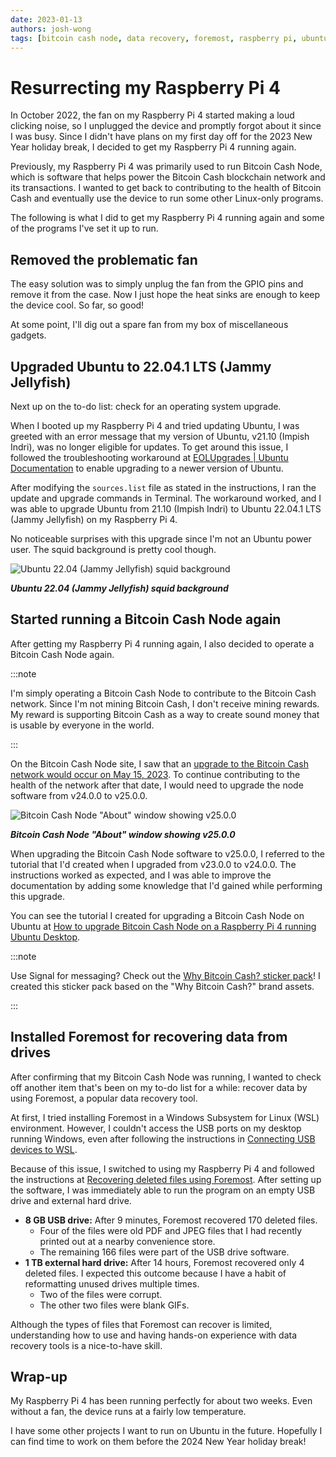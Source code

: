 ```yaml
---
date: 2023-01-13
authors: josh-wong
tags: [bitcoin cash node, data recovery, foremost, raspberry pi, ubuntu]
---
```


# Resurrecting my Raspberry Pi 4

In October 2022, the fan on my Raspberry Pi 4 started making a loud clicking noise, so I unplugged the device and promptly forgot about it since I was busy. Since I didn't have plans on my first day off for the 2023 New Year holiday break, I decided to get my Raspberry Pi 4 running again.

<!-- truncate -->

Previously, my Raspberry Pi 4 was primarily used to run Bitcoin Cash Node, which is software that helps power the Bitcoin Cash blockchain network and its transactions. I wanted to get back to contributing to the health of Bitcoin Cash and eventually use the device to run some other Linux-only programs.

The following is what I did to get my Raspberry Pi 4 running again and some of the programs I've set it up to run.

## Removed the problematic fan

The easy solution was to simply unplug the fan from the GPIO pins and remove it from the case. Now I just hope the heat sinks are enough to keep the device cool. So far, so good!

At some point, I'll dig out a spare fan from my box of miscellaneous gadgets.

## Upgraded Ubuntu to 22.04.1 LTS (Jammy Jellyfish)

Next up on the to-do list: check for an operating system upgrade.

When I booted up my Raspberry Pi 4 and tried updating Ubuntu, I was greeted with an error message that my version of Ubuntu, v21.10 (Impish Indri), was no longer eligible for updates. To get around this issue, I followed the troubleshooting workaround at [EOLUpgrades | Ubuntu Documentation](https://help.ubuntu.com/community/EOLUpgrades) to enable upgrading to a newer version of Ubuntu.

After modifying the `sources.list` file as stated in the instructions, I ran the update and upgrade commands in Terminal. The workaround worked, and I was able to upgrade Ubuntu from 21.10 (Impish Indri) to Ubuntu 22.04.1 LTS (Jammy Jellyfish) on my Raspberry Pi 4.

No noticeable surprises with this upgrade since I'm not an Ubuntu power user. The squid background is pretty cool though.

![Ubuntu 22.04 (Jammy Jellyfish) squid background](assets/images/2023-01-12-ubuntu-jammy-jellyfish.png)

***Ubuntu 22.04 (Jammy Jellyfish) squid background***

## Started running a Bitcoin Cash Node again

After getting my Raspberry Pi 4 running again, I also decided to operate a Bitcoin Cash Node again.

:::note

I'm simply operating a Bitcoin Cash Node to contribute to the Bitcoin Cash network. Since I'm not mining Bitcoin Cash, I don't receive mining rewards. My reward is supporting Bitcoin Cash as a way to create sound money that is usable by everyone in the world.

:::

On the Bitcoin Cash Node site, I saw that an [upgrade to the Bitcoin Cash network would occur on May 15, 2023](https://bitcoincashnode.org/en/newsroom/announcing-bitcoin-cash-node-v25-0-0). To continue contributing to the health of the network after that date, I would need to upgrade the node software from v24.0.0 to v25.0.0.

![Bitcoin Cash Node "About" window showing v25.0.0](assets/images/2023-01-12-bitcoin-cash-node-about.png)

***Bitcoin Cash Node "About" window showing v25.0.0***

When upgrading the Bitcoin Cash Node software to v25.0.0, I referred to the tutorial that I'd created when I upgraded from v23.0.0 to v24.0.0. The instructions worked as expected, and I was able to improve the documentation by adding some knowledge that I'd gained while performing this upgrade.

You can see the tutorial I created for upgrading a Bitcoin Cash Node on Ubuntu at [How to upgrade Bitcoin Cash Node on a Raspberry Pi 4 running Ubuntu Desktop](https://www.080f53.com/portfolio/personal/bitcoin-cash-node-on-raspberry-pi/upgrade/overview/).

:::note

Use Signal for messaging? Check out the [Why Bitcoin Cash? sticker pack](https://signal.art/addstickers/#pack_id=183a3ca8d7ccdcdb8fa7728b17453fbc&pack_key=e9ac42b0e7276edd92d293321d2e51cca64e5744bad567fd9579b51abb78773d)! I created this sticker pack based on the "Why Bitcoin Cash?" brand assets.

:::

## Installed Foremost for recovering data from drives

After confirming that my Bitcoin Cash Node was running, I wanted to check off another item that's been on my to-do list for a while: recover data by using Foremost, a popular data recovery tool.

At first, I tried installing Foremost in a Windows Subsystem for Linux (WSL) environment. However, I couldn't access the USB ports on my desktop running Windows, even after following the instructions in [Connecting USB devices to WSL](https://devblogs.microsoft.com/commandline/connecting-usb-devices-to-wsl/).

Because of this issue, I switched to using my Raspberry Pi 4 and followed the instructions at [Recovering deleted files using Foremost](https://www.section.io/engineering-education/recover-deleted-files-with-foremost/). After setting up the software, I was immediately able to run the program on an empty USB drive and external hard drive.

- **8 GB USB drive:** After 9 minutes, Foremost recovered 170 deleted files.
  - Four of the files were old PDF and JPEG files that I had recently printed out at a nearby convenience store.
  - The remaining 166 files were part of the USB drive software.
- **1 TB external hard drive:** After 14 hours, Foremost recovered only 4 deleted files. I expected this outcome because I have a habit of reformatting unused drives multiple times.
  - Two of the files were corrupt.
  - The other two files were blank GIFs.

Although the types of files that Foremost can recover is limited, understanding how to use and having hands-on experience with data recovery tools is a nice-to-have skill.

## Wrap-up

My Raspberry Pi 4 has been running perfectly for about two weeks. Even without a fan, the device runs at a fairly low temperature.

I have some other projects I want to run on Ubuntu in the future. Hopefully I can find time to work on them before the 2024 New Year holiday break!
